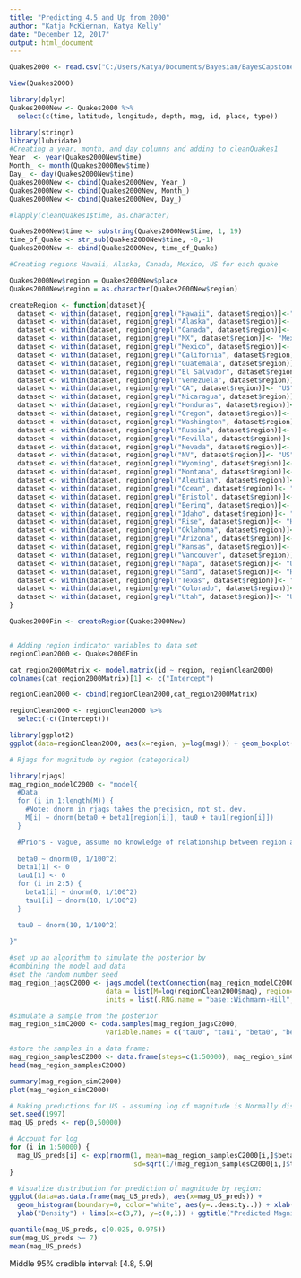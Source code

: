 ```yaml
---
title: "Predicting 4.5 and Up from 2000"
author: "Katja McKiernan, Katya Kelly"
date: "December 12, 2017"
output: html_document
---
```


```r
Quakes2000 <- read.csv("C:/Users/Katya/Documents/Bayesian/BayesCapstone/quakes2000.csv")

View(Quakes2000)
```


```r

library(dplyr)
Quakes2000New <- Quakes2000 %>%
  select(c(time, latitude, longitude, depth, mag, id, place, type))

library(stringr)
library(lubridate)
#Creating a year, month, and day columns and adding to cleanQuakes1
Year_ <- year(Quakes2000New$time)
Month_ <- month(Quakes2000New$time)
Day_ <- day(Quakes2000New$time)
Quakes2000New <- cbind(Quakes2000New, Year_)
Quakes2000New <- cbind(Quakes2000New, Month_)
Quakes2000New <- cbind(Quakes2000New, Day_)

#lapply(cleanQuakes1$time, as.character)

Quakes2000New$time <- substring(Quakes2000New$time, 1, 19)
time_of_Quake <- str_sub(Quakes2000New$time, -8,-1)
Quakes2000New <- cbind(Quakes2000New, time_of_Quake)

```


```r
#Creating regions Hawaii, Alaska, Canada, Mexico, US for each quake

Quakes2000New$region = Quakes2000New$place
Quakes2000New$region = as.character(Quakes2000New$region)

createRegion <- function(dataset){
  dataset <- within(dataset, region[grepl("Hawaii", dataset$region)]<-"Hawaii")
  dataset <- within(dataset, region[grepl("Alaska", dataset$region)]<- "Alaska")
  dataset <- within(dataset, region[grepl("Canada", dataset$region)]<- "Canada")
  dataset <- within(dataset, region[grepl("MX", dataset$region)]<- "Mexico")
  dataset <- within(dataset, region[grepl("Mexico", dataset$region)]<- "Mexico")
  dataset <- within(dataset, region[grepl("California", dataset$region)]<- "US")
  dataset <- within(dataset, region[grepl("Guatemala", dataset$region)]<- "Mexico")
  dataset <- within(dataset, region[grepl("El Salvador", dataset$region)]<- "Mexico")
  dataset <- within(dataset, region[grepl("Venezuela", dataset$region)]<- "Mexico")
  dataset <- within(dataset, region[grepl("CA", dataset$region)]<- "US")
  dataset <- within(dataset, region[grepl("Nicaragua", dataset$region)]<- "Mexico")
  dataset <- within(dataset, region[grepl("Honduras", dataset$region)]<- "Mexico")
  dataset <- within(dataset, region[grepl("Oregon", dataset$region)]<- "US")
  dataset <- within(dataset, region[grepl("Washington", dataset$region)]<- "US")
  dataset <- within(dataset, region[grepl("Russia", dataset$region)]<- "Alaska")
  dataset <- within(dataset, region[grepl("Revilla", dataset$region)]<- "Mexico")
  dataset <- within(dataset, region[grepl("Nevada", dataset$region)]<- "US")
  dataset <- within(dataset, region[grepl("NV", dataset$region)]<- "US")
  dataset <- within(dataset, region[grepl("Wyoming", dataset$region)]<- "US")
  dataset <- within(dataset, region[grepl("Montana", dataset$region)]<- "US")
  dataset <- within(dataset, region[grepl("Aleutian", dataset$region)]<- "Alaska")
  dataset <- within(dataset, region[grepl("Ocean", dataset$region)]<- "Mexico")
  dataset <- within(dataset, region[grepl("Bristol", dataset$region)]<- "Alaska")
  dataset <- within(dataset, region[grepl("Bering", dataset$region)]<- "Alaska")
  dataset <- within(dataset, region[grepl("Idaho", dataset$region)]<- "US")
  dataset <- within(dataset, region[grepl("Rise", dataset$region)]<- "Hawaii")
  dataset <- within(dataset, region[grepl("Oklahoma", dataset$region)]<- "US")
  dataset <- within(dataset, region[grepl("Arizona", dataset$region)]<- "US")
  dataset <- within(dataset, region[grepl("Kansas", dataset$region)]<- "US")
  dataset <- within(dataset, region[grepl("Vancouver", dataset$region)]<- "Canada")
  dataset <- within(dataset, region[grepl("Napa", dataset$region)]<- "US")
  dataset <- within(dataset, region[grepl("Sand", dataset$region)]<- "Hawaii")
  dataset <- within(dataset, region[grepl("Texas", dataset$region)]<- "US")
  dataset <- within(dataset, region[grepl("Colorado", dataset$region)]<- "US")
  dataset <- within(dataset, region[grepl("Utah", dataset$region)]<- "US")
}

Quakes2000Fin <- createRegion(Quakes2000New)



```


```r
# Adding region indicator variables to data set
regionClean2000 <- Quakes2000Fin

cat_region2000Matrix <- model.matrix(id ~ region, regionClean2000)
colnames(cat_region2000Matrix)[1] <- c("Intercept")

regionClean2000 <- cbind(regionClean2000,cat_region2000Matrix)

regionClean2000 <- regionClean2000 %>%
  select(-c((Intercept)))
```



```r
library(ggplot2)
ggplot(data=regionClean2000, aes(x=region, y=log(mag))) + geom_boxplot() + xlab("Region") + ylab("log(Magnitude)")
```


```r
# Rjags for magnitude by region (categorical)

library(rjags)
mag_region_modelC2000 <- "model{
  #Data
  for (i in 1:length(M)) {
    #Note: dnorm in rjags takes the precision, not st. dev.
    M[i] ~ dnorm(beta0 + beta1[region[i]], tau0 + tau1[region[i]])
  }

  #Priors - vague, assume no knowledge of relationship between region and magnitude or variance among regions
  
  beta0 ~ dnorm(0, 1/100^2)
  beta1[1] <- 0
  tau1[1] <- 0
  for (i in 2:5) {
    beta1[i] ~ dnorm(0, 1/100^2)
    tau1[i] ~ dnorm(10, 1/100^2)
  }

  tau0 ~ dnorm(10, 1/100^2)
  
}"

#set up an algorithm to simulate the posterior by
#combining the model and data
#set the random number seed
mag_region_jagsC2000 <- jags.model(textConnection(mag_region_modelC2000),
                        data = list(M=log(regionClean2000$mag), region=as.factor(regionClean2000$region)),
                        inits = list(.RNG.name = "base::Wichmann-Hill", .RNG.seed = 1989))

#simulate a sample from the posterior
mag_region_simC2000 <- coda.samples(mag_region_jagsC2000,
                        variable.names = c("tau0", "tau1", "beta0", "beta1"), n.iter=50000)

#store the samples in a data frame:
mag_region_samplesC2000 <- data.frame(steps=c(1:50000), mag_region_simC2000[[1]])
head(mag_region_samplesC2000)
```


```r
summary(mag_region_simC2000)
plot(mag_region_simC2000)
```

```r
# Making predictions for US - assuming log of magnitude is Normally distributed
set.seed(1997)
mag_US_preds <- rep(0,50000)

# Account for log
for (i in 1:50000) {
  mag_US_preds[i] <- exp(rnorm(1, mean=mag_region_samplesC2000[i,]$beta0 + mag_region_samplesC2000[i,]$beta1.5.,
                               sd=sqrt(1/(mag_region_samplesC2000[i,]$tau0 + mag_region_samplesC2000$tau1.5.))))
}

# Visualize distribution for prediction of magnitude by region:
ggplot(data=as.data.frame(mag_US_preds), aes(x=mag_US_preds)) + 
  geom_histogram(boundary=0, color="white", aes(y=..density..)) + xlab("Magnitude (Richter Scale)") + 
  ylab("Density") + lims(x=c(3,7), y=c(0,1)) + ggtitle("Predicted Magnitude for Next Earthquake in the Continental US")
```

```r
quantile(mag_US_preds, c(0.025, 0.975))
sum(mag_US_preds >= 7)
mean(mag_US_preds)
```
Middle 95% credible interval: [4.8, 5.9]






